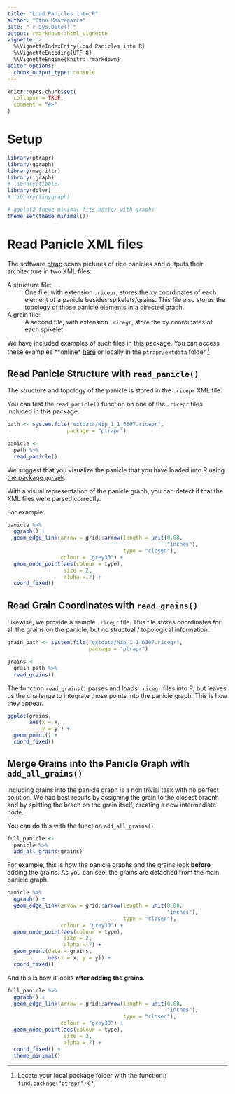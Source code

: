 ```yaml
---
title: "Load Panicles into R"
author: "Otho Mantegazza"
date: "`r Sys.Date()`"
output: rmarkdown::html_vignette
vignette: >
  %\VignetteIndexEntry{Load Panicles into R}
  %\VignetteEncoding{UTF-8}
  %\VignetteEngine{knitr::rmarkdown}
editor_options: 
  chunk_output_type: console
---
```


```r
knitr::opts_chunk$set(
  collapse = TRUE,
  comment = "#>"
)
```

# Setup

```r
library(ptrapr)
library(ggraph)
library(magrittr)
library(igraph)
# library(tibble)
library(dplyr)
# library(tidygraph)

# ggplot2 theme minimal fits better with graphs
theme_set(theme_minimal())
```



# Read Panicle XML files

The software [ptrap](https://bioinfo.ird.fr/index.php/resources/49-uncategorised/102-p-trap) scans pictures of rice panicles and outputs their architecture in two XML files:

A structure file:
: One file, with extension `.ricepr`, stores the xy coordinates of each
  element of a panicle besides spikelets/grains.
  This file also stores the topology of those panicle elements in a
  directed graph.
  
A grain file:
: A second file, with extension `.ricegr`, store the xy coordinates of each spikelet.

We have included examples of such files in this package. You can access these examples **online* [here](https://github.com/othomantegazza/ptrapr) or locally in the `ptrapr/extdata` folder [^find.package]

[^find.package]: Locate your local package folder with the function:: `find.package("ptrapr")`
 
## Read Panicle Structure with `read_panicle()`

The structure and topology of the panicle is stored in the `.ricepr` XML file.

You can test the `read_panicle()` function on one of the `.ricepr` files included in this package.

```r
path <- system.file("extdata/Nip_1_1_6307.ricepr", 
                   package = "ptrapr") 

panicle <-
  path %>% 
  read_panicle()
```

We suggest that you visualize the panicle that you have loaded into R using [the package `ggraph`](https://www.ggplot2-exts.org/ggraph.html).

With a visual representation of the panicle graph, you can detect if that the XML files were parsed correctly.

For example:

```r
panicle %>% 
  ggraph() + 
  geom_edge_link(arrow = grid::arrow(length = unit(0.08,
                                                   "inches"),
                                     type = "closed"),
                 colour = "grey30") +
  geom_node_point(aes(colour = type),
                  size = 2,
                  alpha =.7) +
  coord_fixed()
```

## Read Grain Coordinates with `read_grains()`

Likewise, we provide a sample `.ricegr` file. This file stores coordinates for all the grains on the panicle, but no structual / topological information.

```r
grain_path <- system.file("extdata/Nip_1_1_6307.ricegr",
                          package = "ptrapr")

grains <- 
  grain_path %>%
  read_grains()
```

The function `read_grains()` parses and loads `.ricegr` files into R, but leaves us the challenge to integrate those points into the panicle graph. This is how they appear.

```r
ggplot(grains,
       aes(x = x,
           y = y)) +
  geom_point() +
  coord_fixed()
```

## Merge Grains into the Panicle Graph with `add_all_grains()`

Including grains into the panicle graph is a non trivial task with no perfect solution. We had best results by assigning the grain to the closest bracnh and by splitting the brach on the grain itself, creating a new intermediate node.

You can do this with the function `add_all_grains()`. 

```r
full_panicle <- 
  panicle %>%
  add_all_grains(grains)
```

For example, this is how the panicle graphs and the grains look **before** adding the grains. As you can see, the grains are detached from the main panicle graph.

```r
panicle %>% 
  ggraph() + 
  geom_edge_link(arrow = grid::arrow(length = unit(0.08,
                                                   "inches"),
                                     type = "closed"),
                 colour = "grey30") +
  geom_node_point(aes(colour = type),
                  size = 2,
                  alpha =.7) +
  geom_point(data = grains,
             aes(x = x, y = y)) +
  coord_fixed()
```

And this is how it looks **after adding the grains**.

```r
full_panicle %>%
  ggraph() + 
  geom_edge_link(arrow = grid::arrow(length = unit(0.08,
                                                   "inches"),
                                     type = "closed"),
                 colour = "grey30") +
  geom_node_point(aes(colour = type),
                  size = 2,
                  alpha =.7) +
  coord_fixed() +
  theme_minimal()
```

